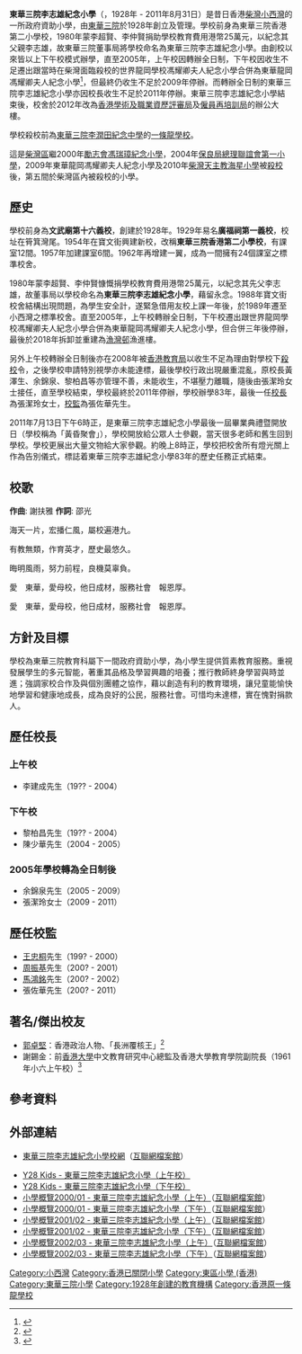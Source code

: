 
{{Infobox_School 
| name = 東華三院李志雄紀念小學
| image= 
| motto= 勤、儉、忠、信 
| established = 1928年
| closed = 2011年8月31日
| type = 津貼小學
| affiliation = [[東華三院|東華三院]]
| district = [[東區_(香港)|東區]]
| grades = 小一至小六
| supervisor = 張佐華先生
| principal = 張潔玲女士
| enrollment = 
| free_label = 
| free_text = 
| location = {{HKG}}[[柴灣|柴灣]][[小西灣邨|小西灣邨]]第二期校舍
| information =
| telephone = 2896 5216
| fax = 2558 4731
| website = http://twghlchmp.edu.hk/
}}
'''東華三院李志雄紀念小學'''（{{lang-en|'''TWGHs Lee Chi Hung Memorial Primary School'''}}，1928年 - 2011年8月31日）是昔日香港[[柴灣|柴灣]][[小西灣|小西灣]]的一所政府資助小學，由[[東華三院|東華三院]]於1928年創立及管理。學校前身為東華三院香港第二小學校，1980年蒙李超賢、李仲賢捐助學校教育費用港幣25萬元，以紀念其父親李志雄，故東華三院董事局將學校命名為東華三院李志雄紀念小學。由創校以來皆以上下午校模式辦學，直至2005年，上午校因轉辦全日制，下午校因收生不足遷出跟當時在柴灣面臨殺校的世界龍岡學校馮耀卿夫人紀念小學合併為東華龍岡馮耀卿夫人紀念小學<ref>{{cite news |url=http://paper.wenweipo.com/2005/05/21/ED0505210001.htm |title=馮耀卿夫人小學李志雄下午校合併重生 |quote= |publisher=[[文匯報_(香港)|文匯報]] |date=2005年5月21日 |accessdate=2011年9月5日 |archive-date=2017年8月17日 |archive-url=https://web.archive.org/web/20170817125937/http://paper.wenweipo.com/2005/05/21/ED0505210001.htm |dead-url=no }}{{zh-hant}}</ref>，但最終仍收生不足於2009年停辦。而轉辦全日制的東華三院李志雄紀念小學亦因校長收生不足於2011年停辦。東華三院李志雄紀念小學結束後，校舍於2012年改為[[香港學術及職業資歷評審局|香港學術及職業資歷評審局]]及[[僱員再培訓局|僱員再培訓局]]的辦公大樓。

學校殺校前為[[東華三院李潤田紀念中學|東華三院李潤田紀念中學]]的[[一條龍學校|一條龍學校]]。

這是[[柴灣區|柴灣區]]繼2000年[[勵志會馮瑞璋紀念小學|勵志會馮瑞璋紀念小學]]，2004年[[保良局總理聯誼會第一小學|保良局總理聯誼會第一小學]]，2009年東華龍岡馮耀卿夫人紀念小學及2010年[[柴灣天主教海星小學|柴灣天主教海星小學]]被[[殺校|殺校]]後，第五間於柴灣區內被殺校的小學。

==歷史==

學校前身為'''文武廟第十六義校'''，創建於1928年。1929年易名'''廣福祠第一義校'''，校址在筲箕灣尾。1954年在寶文街興建新校，改稱'''東華三院香港第二小學校'''，有課室12間。1957年加建課室6間。1962年再增建一翼，成為一間擁有24個課室之標準校舍。

1980年蒙李超賢、李仲賢慷慨捐學校教育費用港幣25萬元，以紀念其先父李志雄，故董事局以學校命名為'''東華三院李志雄紀念小學'''，藉留永念。1988年寶文街校舍結構出現問題，為學生安全計，遂緊急借用友校上課一年後，於1989年遷至小西灣之標準校舍。直至2005年，上午校轉辦全日制，下午校遷出跟世界龍岡學校馮耀卿夫人紀念小學合併為東華龍岡馮耀卿夫人紀念小學，但合併三年後停辦，最後於2018年拆卸並重建為[[漁灣邨|漁灣邨]]漁進樓。

另外上午校轉辦全日制後亦在2008年被[[香港|香港]][[教育局_(香港)|教育局]]以收生不足為理由對學校下[[殺校|殺校]]令，之後學校申請特別視學亦未能達標，最後學校行政出現嚴重混亂，原校長黃澤生、余錦泉、黎柏昌等亦管理不善，未能收生，不堪壓力離職，隨後由張潔玲女士接任，直至學校結束，學校最終於2011年停辦，學校辦學83年，最後一任[[校長|校長]]為張潔玲女士，[[校監|校監]]為張佐華先生。

2011年7月13日下午6時正，是東華三院李志雄紀念小學最後一屆畢業典禮暨開放日（學校稱為「黃昏聚會」），學校開放給公眾人士參觀，當天很多老師和舊生回到學校。學校更展出大量文物給大家參觀。約晚上8時正，學校把校舍所有燈光關上作為告別儀式，標誌着東華三院李志雄紀念小學83年的歷史任務正式結束。

== 校歌 ==

'''作曲''': 謝扶雅
'''作詞''': 邵光

海天一片，宏播仁風，屬校遍港九。

有教無類，作育英才，歷史最悠久。

晦明風雨，努力前程，良機莫辜負。

愛　東華，愛母校，他日成材，服務社會　報恩厚。

愛　東華，愛母校，他日成材，服務社會　報恩厚。

==方針及目標==
學校為東華三院教育科屬下一間政府資助小學，為小學生提供質素教育服務。重視發展學生的多元智能，著重其品格及學習興趣的培養；推行教師終身學習與時並進；強調家校合作及與個別團體之協作，藉以創造有利的教育環境，讓兒童能愉快地學習和健康地成長，成為良好的公民，服務社會。可惜均未達標，實在愧對捐款人。

==歷任校長==
===上午校===
*李建成先生（19?? - 2004）

===下午校===
*黎柏昌先生（19?? - 2004）
*陳少華先生（2004 - 2005）

===2005年學校轉為全日制後===
*余錦泉先生（2005 - 2009）
*張潔玲女士（2009 - 2011）

==歷任校監==
*[[王忠桐|王忠桐]]先生（199? - 2000）
*[[周振基|周振基]]先生（200? - 2001）
*[[馬鴻銘|馬鴻銘]]先生（200? - 2002）
*張佐華先生（200? - 2011）

==著名/傑出校友==
*[[郭卓堅|郭卓堅]]：香港政治人物、「長洲覆核王」<ref>{{Cite web|url=https://drive.google.com/file/d/1XW9KV0b1j7dDFsu4lvKr7q78j8PIfHcI/view?usp=sharing |title=郭卓堅小學母校 |date=2018-12-20 |accessdate=2022-04-12}}</ref>
*謝錫金：前[[香港大學|香港大學]]中文教育研究中心總監及香港大學教育學院副院長（1961年小六上午校）<ref>{{cite news |title=畢業典禮彙報 |url=https://mmis.hkpl.gov.hk/coverpage/-/coverpage/view?_coverpage_WAR_mmisportalportlet_hsf=%E7%95%A2%E6%A5%AD%E5%85%B8%E7%A6%AE&p_r_p_-1078056564_c=QF757YsWv5%2FH7zGe%2FKF%2BFOnuo4UAiTuR&_coverpage_WAR_mmisportalportlet_o=844&_coverpage_WAR_mmisportalportlet_actual_q=%28%20verbatim_dc.collection%3A%28%22Old%5C%20HK%5C%20Newspapers%22%29%20%29%20AND+%28%20%28%20allTermsMandatory%3A%28true%29%20OR+all_dc.title%3A%28%E7%95%A2%E6%A5%AD%E5%85%B8%E7%A6%AE%29%20OR+all_dc.creator%3A%28%E7%95%A2%E6%A5%AD%E5%85%B8%E7%A6%AE%29%20OR+all_dc.contributor%3A%28%E7%95%A2%E6%A5%AD%E5%85%B8%E7%A6%AE%29%20OR+all_dc.subject%3A%28%E7%95%A2%E6%A5%AD%E5%85%B8%E7%A6%AE%29%20OR+fulltext%3A%28%E7%95%A2%E6%A5%AD%E5%85%B8%E7%A6%AE%29%20OR+all_dc.description%3A%28%E7%95%A2%E6%A5%AD%E5%85%B8%E7%A6%AE%29%20%29%20%29&_coverpage_WAR_mmisportalportlet_sort_field=dc.publicationdate_bsort&_coverpage_WAR_mmisportalportlet_sort_order=desc&_coverpage_WAR_mmisportalportlet_filter=dc.publicationdate_dt%3A%5B1960-01-01T00%3A00%3A00Z+TO+1969-12-31T15%3A59%3A59Z%5D |page=12 |language= |publisher=華僑日報 | date=1961-07-21 |accessdate=2022-04-12 |quote= }}</ref>

==參考資料==
{{Reflist}}

==外部連結==
*[https://web.archive.org/web/20010202062700/http://twghlchmp.edu.hk/ 東華三院李志雄紀念小學校網]（[[互聯網檔案館|互聯網檔案館]]）

*[http://www.y28club.com/y28kids/cgi-bin/school_d.pl?type=&ref=594 Y28 Kids - 東華三院李志雄紀念小學（上午校）]
*[http://www.y28club.com/y28kids/cgi-bin/school_d.pl?type=&ref=593 Y28 Kids - 東華三院李志雄紀念小學（下午校）]
*[https://web.archive.org/web/20010219093952/http://edhsc.hkcampus.net/pprofile/profile/c46.html 小學概覽2000/01 - 東華三院李志雄紀念小學（上午）]（[[互聯網檔案館|互聯網檔案館]]）
*[https://web.archive.org/web/20011008031004/http://edhsc.hkcampus.net/pprofile/profile/c47.html 小學概覽2000/01 - 東華三院李志雄紀念小學（下午）]（[[互聯網檔案館|互聯網檔案館]]）
*[https://web.archive.org/web/20011005232827/http://edhsc.hkcampus.net/2001/primary/hongkong/0368/0368.html 小學概覽2001/02 - 東華三院李志雄紀念小學（上午）]（[[互聯網檔案館|互聯網檔案館]]）
*[https://web.archive.org/web/20011005213732/http://edhsc.hkcampus.net/2001/primary/hongkong/0369/0369.html 小學概覽2001/02 - 東華三院李志雄紀念小學（下午）]（[[互聯網檔案館|互聯網檔案館]]）
*[https://web.archive.org/web/20030214181549/http://edhsc.hkcampus.net/2002/primary/hongkong/hke62.htm 小學概覽2002/03 - 東華三院李志雄紀念小學（上午）]（[[互聯網檔案館|互聯網檔案館]]）
*[https://web.archive.org/web/20021024160704/http://edhsc.hkcampus.net/2002/primary/hongkong/hke63.htm 小學概覽2002/03 - 東華三院李志雄紀念小學（下午）]（[[互聯網檔案館|互聯網檔案館]]）

[[Category:小西灣|Category:小西灣]]
[[Category:香港已關閉小學|Category:香港已關閉小學]]
[[Category:東區小學_(香港)|Category:東區小學 (香港)]]
[[Category:東華三院小學|Category:東華三院小學]]
[[Category:1928年創建的教育機構|Category:1928年創建的教育機構]]
[[Category:香港原一條龍學校|Category:香港原一條龍學校]]